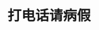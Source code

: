 # 打电话请病假
<ScDc />
<br />
<Dialog>
# Hi Carla, I need to ask for [sick leave/n.] today. I caught a [nasty/adj./3] cold and woke up with a terrible headache this morning.
#### I understand. [Take care of/v.] yourself. Go see a doctor and pick up some medicine.
# I will. I will try to come in the office this afternoon if I feel better.
#### Take a sick day. Get well first before coming to the office, or you'll get us all sick.
# OK. Thanks. There's something I need help with. I need to do a sales [pitch/n./7] at Smith Technology at 4 p\.m\. this afternoon.
#### Don't worry. I'll have Charlie go in your place. Rest and get well soon.
# OK. Thank you, Carla. Bye.
</Dialog>
